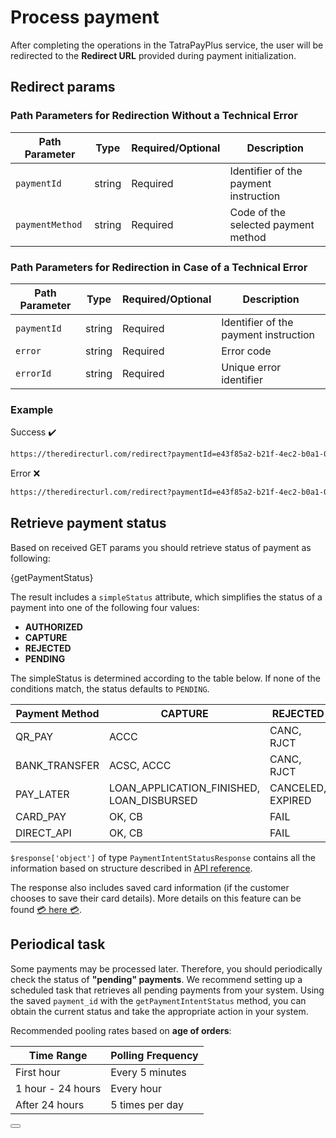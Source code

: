 
# Process payment

After completing the operations in the TatraPayPlus service, the user will be redirected to the **Redirect URL** provided during payment initialization.

## Redirect params

### Path Parameters for Redirection Without a Technical Error

| Path Parameter  | Type   | Required/Optional | Description                                   |
| --------------- | ------ | ----------------- | --------------------------------------------- |
| `paymentId`     | string | Required          | Identifier of the payment instruction         |
| `paymentMethod` | string | Required          | Code of the selected payment method           |

### Path Parameters for Redirection in Case of a Technical Error

| Path Parameter  | Type   | Required/Optional | Description                                   |
| --------------- | ------ | ----------------- | --------------------------------------------- |
| `paymentId`     | string | Required          | Identifier of the payment instruction         |
| `error`         | string | Required          | Error code                                    |
| `errorId`       | string | Required          | Unique error identifier                       |

### Example

Success ✔️
```bash
https://theredirecturl.com/redirect?paymentId=e43f85a2-b21f-4ec2-b0a1-0e449d6972c7&paymentMethod=CARD_PAY
```

Error ❌️
```bash
https://theredirecturl.com/redirect?paymentId=e43f85a2-b21f-4ec2-b0a1-0e449d6972c7&error=FAILED&errorId=43ca30ec-2956-454c-9d1b-4bd2befee7c8
```

## Retrieve payment status

Based on received GET params you should retrieve status of payment as following:


<CodeBlock language="php">{getPaymentStatus}</CodeBlock>

The result includes a `simpleStatus` attribute, which simplifies the status of a payment into one of the following four values:
- **AUTHORIZED**
- **CAPTURE**
- **REJECTED**
- **PENDING**

The simpleStatus is determined according to the table below. If none of the conditions match, the status defaults to `PENDING`.

| Payment Method | CAPTURE                      | REJECTED   | AUTHORIZED |
|----------------|-----------------------------------------|----------------------|----------------------|
| QR_PAY         | ACCC                              | CANC, RJCT           |                      |
| BANK_TRANSFER  | ACSC, ACCC                              | CANC, RJCT           |                      |
| PAY_LATER      | LOAN_APPLICATION_FINISHED, LOAN_DISBURSED | CANCELED, EXPIRED    |                      |
| CARD_PAY       | OK, CB                                  | FAIL                 | PA                   |
| DIRECT_API     | OK, CB                                  | FAIL                 |                      |

`$response['object']` of type `PaymentIntentStatusResponse` contains all the information based on structure described in [API reference](/docs/api/get-payment-intent-status).

The response also includes saved card information (if the customer chooses to save their card details).
More details on this feature can be found [💳 here 💳](/docs/libraries/php/v2.0.0/save_card).

## Periodical task

Some payments may be processed later.
Therefore, you should periodically check the status of **"pending" payments**.
We recommend setting up a scheduled task that retrieves all pending payments from your system.
Using the saved `payment_id` with the `getPaymentIntentStatus` method, you can obtain the current status and take the appropriate action in your system.

Recommended pooling rates based on **age of orders**:

| Time Range            | Polling Frequency   |
|-----------------------|---------------------|
| First hour            | Every 5 minutes     |
| 1 hour - 24 hours     | Every hour          |
| After 24 hours        | 5 times per day     |

<Button label="See full API reference" link="/docs/api/get-payment-intent-status"/>